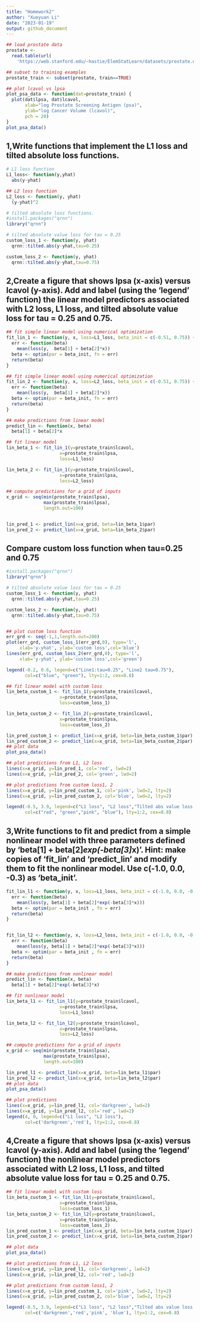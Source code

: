 ```yaml
---
title: "Homework2"
author: "Xueyuan Li"
date: "2023-01-19"
output: github_document
---
```


```r
## load prostate data
prostate <- 
  read.table(url(
    'https://web.stanford.edu/~hastie/ElemStatLearn/datasets/prostate.data'))

## subset to training examples
prostate_train <- subset(prostate, train==TRUE)

## plot lcavol vs lpsa
plot_psa_data <- function(dat=prostate_train) {
  plot(dat$lpsa, dat$lcavol,
       xlab="log Prostate Screening Antigen (psa)",
       ylab="log Cancer Volume (lcavol)",
       pch = 20)
}
plot_psa_data()
```

## 1,Write functions that implement the L1 loss and tilted absolute loss functions.
```r
# L1 loss function
L1_loss<- function(y,yhat)
  abs(y-yhat)

## L2 loss function
L2_loss <- function(y, yhat)
  (y-yhat)^2
```

```r
# tilted absolute loss functions.
#install.packages("qrnn")
library("qrnn")

# tilted absolute value loss for tau = 0.25 
custom_loss_1 <- function(y, yhat)
  qrnn::tilted.abs(y-yhat,tau=0.25)

custom_loss_2 <- function(y, yhat)
  qrnn::tilted.abs(y-yhat,tau=0.75)

```

## 2,Create a figure that shows lpsa (x-axis) versus lcavol (y-axis). Add and label (using the 'legend' function) the linear model predictors associated with L2 loss, L1 loss, and tilted absolute value loss for tau = 0.25 and 0.75.

```r
## fit simple linear model using numerical optimization
fit_lin_1 <- function(y, x, loss=L1_loss, beta_init = c(-0.51, 0.75)) {
  err <- function(beta)
    mean(loss(y,  beta[1] + beta[2]*x))
  beta <- optim(par = beta_init, fn = err)
  return(beta)
}

## fit simple linear model using numerical optimization
fit_lin_2 <- function(y, x, loss=L2_loss, beta_init = c(-0.51, 0.75)) {
  err <- function(beta)
    mean(loss(y,  beta[1] + beta[2]*x))
  beta <- optim(par = beta_init, fn = err)
  return(beta)
}

## make predictions from linear model
predict_lin <- function(x, beta)
  beta[1] + beta[2]*x


```

```r
## fit linear model
lin_beta_1 <- fit_lin_1(y=prostate_train$lcavol,
                    x=prostate_train$lpsa,
                    loss=L1_loss)

lin_beta_2 <- fit_lin_1(y=prostate_train$lcavol,
                    x=prostate_train$lpsa,
                    loss=L2_loss)

## compute predictions for a grid of inputs
x_grid <- seq(min(prostate_train$lpsa),
              max(prostate_train$lpsa),
              length.out=100)


lin_pred_1 <- predict_lin(x=x_grid, beta=lin_beta_1$par)
lin_pred_2 <- predict_lin(x=x_grid, beta=lin_beta_2$par)

```

## Compare custom loss function when tau=0.25 and 0.75
```r
#install.packages("qrnn")
library("qrnn")

# tilted absolute value loss for tau = 0.25 
custom_loss_1 <- function(y, yhat)
  qrnn::tilted.abs(y-yhat,tau=0.25)

custom_loss_2 <- function(y, yhat)
  qrnn::tilted.abs(y-yhat,tau=0.75)


## plot custom loss function
err_grd <- seq(-1,1,length.out=200)
plot(err_grd, custom_loss_1(err_grd,0), type='l',
     xlab='y-yhat', ylab='custom loss',col='blue')
lines(err_grd, custom_loss_2(err_grd,0), type='l',
     xlab='y-yhat', ylab='custom loss',col='green')

legend(-0.2, 0.6, legend=c("Line1:tau=0.25", "Line2 tau=0.75"),
       col=c("blue", "green"), lty=1:2, cex=0.8)

```



```r
## fit linear model with custom loss
lin_beta_custom_1 <- fit_lin_1(y=prostate_train$lcavol,
                    x=prostate_train$lpsa,
                    loss=custom_loss_1)

lin_beta_custom_2 <- fit_lin_2(y=prostate_train$lcavol,
                    x=prostate_train$lpsa,
                    loss=custom_loss_2)

lin_pred_custom_1 <- predict_lin(x=x_grid, beta=lin_beta_custom_1$par)
lin_pred_custom_2 <- predict_lin(x=x_grid, beta=lin_beta_custom_2$par)
## plot data
plot_psa_data()

## plot predictions from L1, L2 loss
lines(x=x_grid, y=lin_pred_1, col='red', lwd=2)
lines(x=x_grid, y=lin_pred_2, col='green', lwd=2)

## plot predictions from custom loss1, 2
lines(x=x_grid, y=lin_pred_custom_1, col='pink', lwd=2, lty=2)
lines(x=x_grid, y=lin_pred_custom_2, col='blue', lwd=2, lty=2)

legend(-0.5, 3.9, legend=c("L1 loss", "L2 loss","Tilted abs value loss: tau=0.25", "Tilted abs value loss: tau=0.75"),
       col=c("red", "green","pink", "blue"), lty=1:2, cex=0.8)
```


## 3,Write functions to fit and predict from a simple nonlinear model with three parameters defined by 'beta[1] + beta[2]*exp(-beta[3]*x)'. Hint: make copies of 'fit_lin' and 'predict_lin' and modify them to fit the nonlinear model. Use c(-1.0, 0.0, -0.3) as 'beta_init'.

```r
fit_lin_l1 <- function(y, x, loss=L1_loss, beta_init = c(-1.0, 0.0, -0.3)) {
  err <- function(beta)
    mean(loss(y, beta[1] + beta[2]*exp(-beta[3]*x)))
  beta <- optim(par = beta_init , fn = err)
  return(beta)
}


fit_lin_l2 <- function(y, x, loss=L2_loss, beta_init = c(-1.0, 0.0, -0.3)) {
  err <- function(beta)
    mean(loss(y, beta[1] + beta[2]*exp(-beta[3]*x)))
  beta <- optim(par = beta_init , fn = err)
  return(beta)
}

## make predictions from nonlinear model
predict_lin <- function(x, beta)
  beta[1] + beta[2]*exp(-beta[3]*x)

```

```r
## fit nonlinear model
lin_beta_l1 <- fit_lin_l1(y=prostate_train$lcavol,
                    x=prostate_train$lpsa,
                    loss=L1_loss)

lin_beta_l2 <- fit_lin_l2(y=prostate_train$lcavol,
                    x=prostate_train$lpsa,
                    loss=L2_loss)

## compute predictions for a grid of inputs
x_grid <- seq(min(prostate_train$lpsa),
              max(prostate_train$lpsa),
              length.out=100)

lin_pred_l1 <- predict_lin(x=x_grid, beta=lin_beta_l1$par)
lin_pred_l2 <- predict_lin(x=x_grid, beta=lin_beta_l2$par)
## plot data
plot_psa_data()

## plot predictions
lines(x=x_grid, y=lin_pred_l1, col='darkgreen', lwd=2)
lines(x=x_grid, y=lin_pred_l2, col='red', lwd=2)
legend(4, 0, legend=c("L1 loss", "L2 loss"),
       col=c('darkgreen','red'), lty=1:2, cex=0.8)

```


## 4,Create a figure that shows lpsa (x-axis) versus lcavol (y-axis). Add and label (using the 'legend' function) the nonlinear model predictors associated with L2 loss, L1 loss, and tilted absolute value loss for tau = 0.25 and 0.75.

```r
## fit linear model with custom loss
lin_beta_custom_1 <- fit_lin_l1(y=prostate_train$lcavol,
                    x=prostate_train$lpsa,
                    loss=custom_loss_1)
lin_beta_custom_2 <- fit_lin_l2(y=prostate_train$lcavol,
                    x=prostate_train$lpsa,
                    loss=custom_loss_2)
lin_pred_custom_1 <- predict_lin(x=x_grid, beta=lin_beta_custom_1$par)
lin_pred_custom_2 <- predict_lin(x=x_grid, beta=lin_beta_custom_2$par)

## plot data
plot_psa_data()

## plot predictions from L1, L2 loss
lines(x=x_grid, y=lin_pred_l1, col='darkgreen', lwd=2)
lines(x=x_grid, y=lin_pred_l2, col='red', lwd=2)

## plot predictions from custom loss1, 2
lines(x=x_grid, y=lin_pred_custom_1, col='pink', lwd=2, lty=2)
lines(x=x_grid, y=lin_pred_custom_2, col='blue', lwd=2, lty=2)

legend(-0.5, 3.9, legend=c("L1 loss", "L2 loss","Tilted abs value loss: tau=0.25", "Tilted abs value loss: tau=0.75"),
       col=c('darkgreen','red','pink', 'blue'), lty=1:2, cex=0.8)

```





